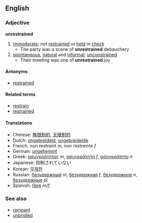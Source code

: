 ==English==
===Adjective===
'''unrestrained'''

# [[immoderate]]; not [[restrained]] or [[held]] in [[check]]
#* The party was a scene of '''unrestrained''' debauchery
# [[spontaneous]], [[natural]] and [[informal]]; [[unconstrained]]
#* Their meeting was one of '''unrestrained''' joy

====Antonyms====
*[[restrained]]

====Related terms====
*[[restrain]]
*[[restrained]]

====Translations====
*Chinese: [[無限制的]], [[无限制的]]
*Dutch: [[ongebreideld]], [[ongebreidelde]]
*French: non restreint ''m'', non restreinte ''f''
*German: [[ungehemmt]]
*Greek: [[ασυγκράτητος]] ''m'', [[ασυγκράτητη]] ''f'', [[ασυγκράτητο]] ''n''
*Japanese: 抑制されていない<!-- please check and wikify appropriately -->
*Korean: [[무제한]]
*Russian: [[безудержный]] ''m'', [[безудержная]] ''f'', [[безудержное]] ''n'', [[безудержные]] ''pl''
*Spanish: [[libre]] ''m/f''

===See also===
*[[rampant]]
*[[unbridled]]